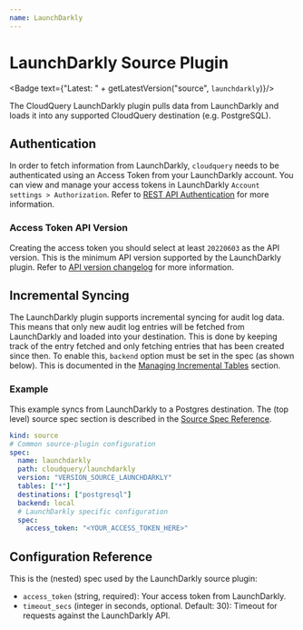 ```yaml
---
name: LaunchDarkly
---
```

# LaunchDarkly Source Plugin


<Badge text={"Latest: " + getLatestVersion("source", `launchdarkly`)}/>

The CloudQuery LaunchDarkly plugin pulls data from LaunchDarkly and loads it into any supported CloudQuery destination (e.g. PostgreSQL).

## Authentication

In order to fetch information from LaunchDarkly, `cloudquery` needs to be authenticated using an Access Token from your LaunchDarkly account. You can view and manage your access tokens in LaunchDarkly `Account settings > Authorization`. Refer to [REST API Authentication](https://apidocs.launchdarkly.com/#section/Overview/Authentication) for more information.

### Access Token API Version

Creating the access token you should select at least `20220603` as the API version. This is the minimum API version supported by the LaunchDarkly plugin. Refer to [API version changelog](https://apidocs.launchdarkly.com/#section/Overview/Versioning) for more information.

## Incremental Syncing

The LaunchDarkly plugin supports incremental syncing for audit log data. This means that only new audit log entries will be fetched from LaunchDarkly and loaded into your destination. This is done by keeping track of the entry fetched and only fetching entries that has been created since then.
To enable this, `backend` option must be set in the spec (as shown below). This is documented in the [Managing Incremental Tables](/docs/advanced-topics/managing-incremental-tables) section.

### Example

This example syncs from LaunchDarkly to a Postgres destination. The (top level) source spec section is described in the [Source Spec Reference](/docs/reference/source-spec).

```yaml
kind: source
# Common source-plugin configuration
spec:
  name: launchdarkly
  path: cloudquery/launchdarkly
  version: "VERSION_SOURCE_LAUNCHDARKLY"
  tables: ["*"]
  destinations: ["postgresql"]
  backend: local
  # LaunchDarkly specific configuration
  spec:
    access_token: "<YOUR_ACCESS_TOKEN_HERE>"
```

## Configuration Reference

This is the (nested) spec used by the LaunchDarkly source plugin:

- `access_token` (string, required):
  Your access token from LaunchDarkly.
- `timeout_secs` (integer in seconds, optional. Default: 30):
  Timeout for requests against the LaunchDarkly API.
